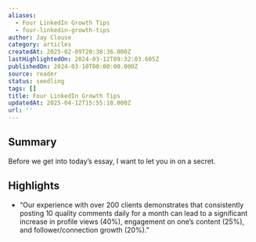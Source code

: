 ```yaml
---
aliases:
  - Four LinkedIn Growth Tips
  - four-linkedin-growth-tips
author: Jay Clouse
category: articles
createdAt: 2025-02-09T20:38:36.000Z
lastHighlightedOn: 2024-03-12T09:32:03.605Z
publishedOn: 2024-03-10T00:00:00.000Z
source: reader
status: seedling
tags: []
title: Four LinkedIn Growth Tips
updatedAt: 2025-04-12T15:55:18.000Z
url: ''
---
```

## Summary

Before we get into today’s essay, I want to let you in on a secret.

## Highlights

- “Our experience with over 200 clients demonstrates that consistently posting 10 quality comments daily for a month can lead to a significant increase in profile views (40%), engagement on one’s content (25%), and follower/connection growth (20%).”
